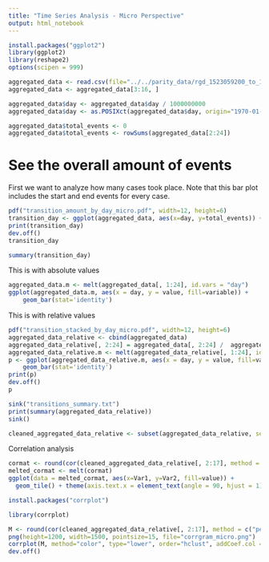 ```yaml
---
title: "Time Series Analysis - Micro Perspective"
output: html_notebook
---
```


```r
install.packages("ggplot2")
library(ggplot2)
library(reshape2)
options(scipen = 999)
```


```r
aggregated_data <- read.csv(file="../../parity_data/rgd_1523059200_to_1524528000.csv", header=TRUE, sep=",")
aggregated_data <- aggregated_data[3:16, ]

aggregated_data$day <- aggregated_data$day / 1000000000
aggregated_data$day <- as.POSIXct(aggregated_data$day, origin="1970-01-01")

aggregated_data$total_events <- 0
aggregated_data$total_events <- rowSums(aggregated_data[2:24])
```

# See the overall amount of events
First we want to analyze how many cases took place. Note that this bar plot includes the start and end events for every case.

```r
pdf("transition_amount_by_day_micro.pdf", width=12, height=6)
transition_day <- ggplot(aggregated_data, aes(x=day, y=total_events)) + ylab('amount of transitions') + theme(plot.title = element_text(hjust = 0.5)) + geom_bar(stat='identity')
print(transition_day)
dev.off()
transition_day
```

```r
summary(transition_day)
```


This is with absolute values

```r
aggregated_data.m <- melt(aggregated_data[, 1:24], id.vars = "day")
ggplot(aggregated_data.m, aes(x = day, y = value, fill=variable)) +
    geom_bar(stat='identity')
```
This is with relative values

```r
pdf("transition_stacked_by_day_micro.pdf", width=12, height=6)
aggregated_data_relative <- cbind(aggregated_data)
aggregated_data_relative[, 2:24] = aggregated_data[, 2:24] /  aggregated_data[, 'total_events']
aggregated_data_relative.m <- melt(aggregated_data_relative[, 1:24], id.vars = "day")
p <- ggplot(aggregated_data_relative.m, aes(x = day, y = value, fill=variable)) +
    geom_bar(stat='identity')
print(p)
dev.off()
p
```

```r
sink("transitions_summary.txt")
print(summary(aggregated_data_relative))
sink()
```
```r
cleaned_aggregated_data_relative <- subset(aggregated_data_relative, select = -c(CtU..UtC, CtU..UtU, UtC..UtU, UtU..CtC, UtU..CtU, UtU..UtC, UtU..UtU))
```

Correlation analysis

```r
cormat <- round(cor(cleaned_aggregated_data_relative[, 2:17], method = c("pearson")),2)
melted_cormat <- melt(cormat)
ggplot(data = melted_cormat, aes(x=Var1, y=Var2, fill=value)) + 
  geom_tile() + theme(axis.text.x = element_text(angle = 90, hjust = 1))
```

```r
install.packages("corrplot")

library(corrplot)
```


```r
M <- round(cor(cleaned_aggregated_data_relative[, 2:17], method = c("pearson")),2)
png(height=1200, width=1500, pointsize=15, file="corrgram_micro.png")
corrplot(M, method="color", type="lower", order="hclust", addCoef.col = "black", tl.col="black", tl.srt=45)
dev.off()
```

